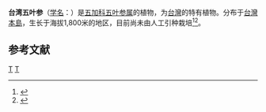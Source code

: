 {{Speciesbox 
| genus = Pentapanax
| species = castanopsidicola
| authority = [[早田文藏|Hayata]]
}}
'''台湾五叶参'''（[[学名|学名]]：{{lang|la|''Pentapanax castanopsidicola''}}）是[[五加科|五加科]][[五叶参属|五叶参属]]的植物，为[[台灣|台灣]]的特有植物。分布于[[台灣島|台灣本島]]，生长于海拔1,800米的地区，目前尚未由人工引种栽培<ref>{{cite web|url=http://tai2.ntu.edu.tw/PlantInfo/species-name.php?code=469%20011%2001%200 |language=zh-hant |title=台灣五葉參 |publisher=台灣植物資訊整合查詢系統  |accessdate=2018-10-16 }}</ref><ref>{{cite web| url =http://www.bioinfo.cn/db05/KmzwSpecies.php?action=view&id=1531| title =台湾五叶参| work =《中国高等植物数据库全库》| publisher =中国科学院微生物研究所| author =昆明植物研究所| accessdate =2009-02-22| deadurl =yes| archiveurl =https://web.archive.org/web/20160305025018/http://www.bioinfo.cn/db05/KmzwSpecies.php?action=view&id=1531| archivedate =2016-03-05}}</ref>。

== 参考文献 ==
{{reflist}}
{{Taxonbar|from=Q5461703}}

[[Category:五叶参属|T]]
[[Category:台灣植物|T]]
